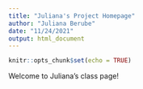 ```yaml
---
title: "Juliana's Project Homepage"
author: "Juliana Berube"
date: "11/24/2021"
output: html_document
---
```


```r
knitr::opts_chunk$set(echo = TRUE)
```

Welcome to Juliana's class page!